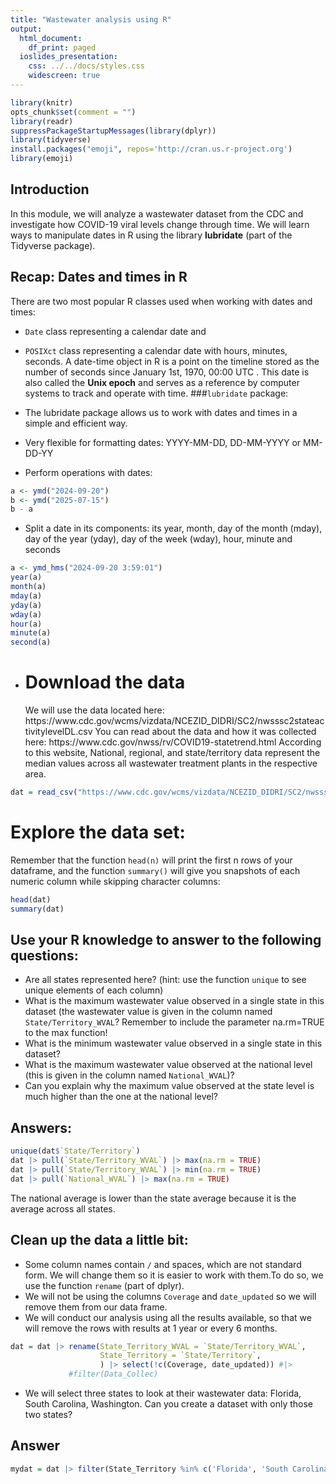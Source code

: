 ```yaml
---
title: "Wastewater analysis using R"
output:
  html_document:
    df_print: paged
  ioslides_presentation:
    css: ../../docs/styles.css
    widescreen: true
---
```


```r
library(knitr)
opts_chunk$set(comment = "")
library(readr)
suppressPackageStartupMessages(library(dplyr))
library(tidyverse)
install.packages("emoji", repos='http://cran.us.r-project.org')
library(emoji)
```


## Introduction
In this module, we will analyze a wastewater dataset from the CDC and investigate how COVID-19 viral levels change through time. We will learn ways to manipulate dates in R using the library **lubridate** (part of the Tidyverse package). 


## Recap: Dates and times in R
There are two most popular R classes used when working with dates and times: 

- `Date` class representing a calendar date and
- `POSIXct` class representing a calendar date with hours, minutes, seconds.
A date-time object in R is a point on the timeline stored as the number of seconds since January 1st, 1970, 00:00 UTC . This date is also called the **Unix epoch** and serves as a reference by computer systems to track and operate with time. 
###`lubridate` package:
- The lubridate package allows us to work with dates and times in a simple and efficient way. 


- Very flexible for formatting dates: YYYY-MM-DD, DD-MM-YYYY or MM-DD-YY
- Perform operations with dates:
```r
a <- ymd("2024-09-20")
b <- ymd("2025-07-15")
b - a
```
- Split a date in its components: its year, month, day of the month (mday), day of the year (yday), day of the week (wday), hour, minute and seconds
```r
a <- ymd_hms("2024-09-20 3:59:01")
year(a) 
month(a)
mday(a)
yday(a)
wday(a)
hour(a)
minute(a)
second(a)
```
- 
# Download the data
We will use the data located here:
https://www.cdc.gov/wcms/vizdata/NCEZID_DIDRI/SC2/nwsssc2stateactivitylevelDL.csv
You can read about the data and how it was collected here:
https://www.cdc.gov/nwss/rv/COVID19-statetrend.html
According to this website, National, regional, and state/territory data represent the median values across all wastewater treatment plants in the respective area.

```r
dat = read_csv("https://www.cdc.gov/wcms/vizdata/NCEZID_DIDRI/SC2/nwsssc2stateactivitylevelDL.csv")
```

# Explore the data set:
Remember that  the function `head(n)` will print the first n rows of your dataframe, and the function `summary()` will give you 
snapshots of each numeric column while skipping character columns:
```r
head(dat)
summary(dat)
```

## Use your R knowledge to answer to the following questions:
- Are all states represented here? (hint: use the function `unique` to see unique elements of each column)
- What is the maximum wastewater value observed in a single state in this dataset (the wastewater value is given in the column named `State/Territory_WVAL`? Remember to include the parameter na.rm=TRUE to the max function!
- What is the minimum  wastewater value observed in a single state in this dataset?
- What is the maximum wastewater value observed at the national level (this is given in the column named `National_WVAL`)?
- Can you explain why the maximum value observed at the state level is much higher than the one at the national level?

## Answers:
```r
unique(dat$`State/Territory`)
dat |> pull(`State/Territory_WVAL`) |> max(na.rm = TRUE)
dat |> pull(`State/Territory_WVAL`) |> min(na.rm = TRUE)
dat |> pull(`National_WVAL`) |> max(na.rm = TRUE)

```
The national average is lower than the state average because it is the average across all states. 

## Clean up the data a little bit:
- Some column names contain `/` and spaces, which are not standard form. We will change them so it is easier to work with them.To do so, we use the function `rename` (part of dplyr).
- We will not be using the columns `Coverage` and `date_updated` so we will remove them from our data frame.
- We will conduct our analysis using all the results available, so that we will remove the rows with results at 1 year or every 6 months.
```r
dat = dat |> rename(State_Territory_WVAL = `State/Territory_WVAL`,
                    State_Territory = `State/Territory`,
                    ) |> select(!c(Coverage, date_updated)) #|> 
             #filter(Data_Collec)
```
- We will select three states to look at their wastewater data: Florida, South Carolina, Washington. Can you create a dataset with only those two states?

## Answer
```r
mydat = dat |> filter(State_Territory %in% c('Florida', 'South Carolina', 'Washington'))
```


